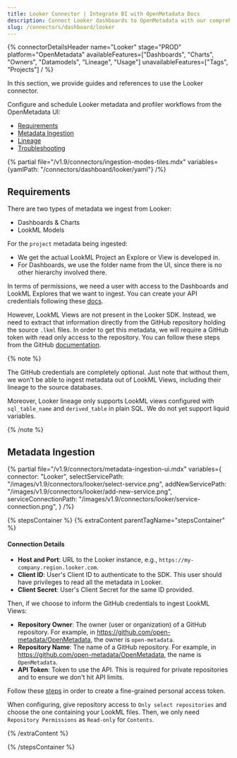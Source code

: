 ```yaml
---
title: Looker Connector | Integrate BI with OpenMetadata Docs
description: Connect Looker dashboards to OpenMetadata with our comprehensive connector guide. Setup instructions, configuration steps, and metadata extraction tips.
slug: /connectors/dashboard/looker
---
```






{% connectorDetailsHeader
  name="Looker"
  stage="PROD"
  platform="OpenMetadata"
  availableFeatures=["Dashboards", "Charts", "Owners", "Datamodels", "Lineage", "Usage"]
  unavailableFeatures=["Tags", "Projects"]
/ %}

In this section, we provide guides and references to use the Looker connector.

Configure and schedule Looker metadata and profiler workflows from the OpenMetadata UI:

- [Requirements](#requirements)
- [Metadata Ingestion](#metadata-ingestion)
- [Lineage](#lineage)
- [Troubleshooting](/connectors/dashboard/looker/troubleshooting)

{% partial file="/v1.9/connectors/ingestion-modes-tiles.mdx" variables={yamlPath: "/connectors/dashboard/looker/yaml"} /%}

## Requirements

There are two types of metadata we ingest from Looker:
- Dashboards & Charts
- LookML Models

For the `project` metadata being ingested:
- We get the actual LookML Project an Explore or View is developed in.
- For Dashboards, we use the folder name from the UI, since there is no other hierarchy involved there.

In terms of permissions, we need a user with access to the Dashboards and LookML Explores that we want to ingest. You can
create your API credentials following these [docs](https://cloud.google.com/looker/docs/api-auth).

However, LookML Views are not present in the Looker SDK. Instead, we need to extract that information directly from
the GitHub repository holding the source `.lkml` files. In order to get this metadata, we will require a GitHub token
with read only access to the repository. You can follow these steps from the GitHub [documentation](https://docs.github.com/en/enterprise-server@3.4/authentication/keeping-your-account-and-data-secure/creating-a-personal-access-token).

{% note %}

The GitHub credentials are completely optional. Just note that without them, we won't be able to ingest metadata
out of LookML Views, including their lineage to the source databases.

Moreover, Looker lineage only supports LookML views configured with `sql_table_name` and `derived_table` in plain SQL.
We do not yet support liquid variables.

{% /note %}

## Metadata Ingestion

{% partial 
  file="/v1.9/connectors/metadata-ingestion-ui.mdx" 
  variables={
    connector: "Looker", 
    selectServicePath: "/images/v1.9/connectors/looker/select-service.png",
    addNewServicePath: "/images/v1.9/connectors/looker/add-new-service.png",
    serviceConnectionPath: "/images/v1.9/connectors/looker/service-connection.png",
} 
/%}

{% stepsContainer %}
{% extraContent parentTagName="stepsContainer" %}

#### Connection Details

- **Host and Port**: URL to the Looker instance, e.g., `https://my-company.region.looker.com`.
- **Client ID**: User's Client ID to authenticate to the SDK. This user should have privileges to read all the metadata in Looker.
- **Client Secret**: User's Client Secret for the same ID provided.

Then, if we choose to inform the GitHub credentials to ingest LookML Views:

- **Repository Owner**: The owner (user or organization) of a GitHub repository. For example, in https://github.com/open-metadata/OpenMetadata, the owner is `open-metadata`.
- **Repository Name**: The name of a GitHub repository. For example, in https://github.com/open-metadata/OpenMetadata, the name is `OpenMetadata`.
- **API Token**: Token to use the API. This is required for private repositories and to ensure we don't hit API limits.

Follow these [steps](https://docs.github.com/en/authentication/keeping-your-account-and-data-secure/creating-a-personal-access-token#creating-a-fine-grained-personal-access-token) in order to create a fine-grained personal access token.

When configuring, give repository access to `Only select repositories` and choose the one containing your LookML files. Then, we only need `Repository Permissions` as `Read-only` for `Contents`.

{% /extraContent %}

<TestConnection />

<ConfigureIngestion />

<IngestionScheduleAndDeploy />

{% /stepsContainer %}

<DashboardLineage />
